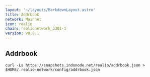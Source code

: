 ```yaml
---
layout: '~/layouts/MarkdownLayout.astro'
title: Addrbook
network: Mainnet
icon: realio
chain: realionetwork_3301-1
version: v0.8.1
---
```

## Addrbook

```
curl -Ls https://snapshots.indonode.net/realio/addrbook.json > $HOME/.realio-network/config/addrbook.json
```